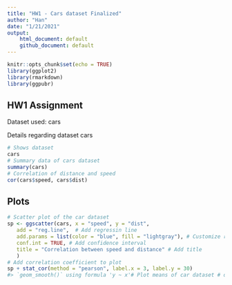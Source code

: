 ```yaml
---
title: "HW1 - Cars dataset Finalized"
author: "Han"
date: "1/21/2021"
output:
    html_document: default
    github_document: default
---
```


```r
knitr::opts_chunk$set(echo = TRUE)
library(ggplot2)
library(rmarkdown)
library(ggpubr)
```

## HW1 Assignment

Dataset used: cars

<!-- Put blank lines between each paragraph, code chunk, etc. -->

Details regarding dataset cars

```r
# Shows dataset
cars
# Summary data of cars dataset
summary(cars)
# Correlation of distance and speed
cor(cars$speed, cars$dist)
```

## Plots

<!-- In future assignements, please use ggplot() and build the plots up with individual geom_*() commands. It is worth the effort to learn to build ggplots manually rather than relying on pre-rolled functions. -->

```r
# Scatter plot of the car dataset
sp <- ggscatter(cars, x = "speed", y = "dist",
   add = "reg.line",  # Add regressin line
   add.params = list(color = "blue", fill = "lightgray"), # Customize reg. line
   conf.int = TRUE, # Add confidence interval
   title = "Correlation between speed and distance" # Add title
   )
# Add correlation coefficient to plot
sp + stat_cor(method = "pearson", label.x = 3, label.y = 30)
#> `geom_smooth()` using formula 'y ~ x'# Plot means of car dataset # don't leave commented-out code in your final scripts.
```
